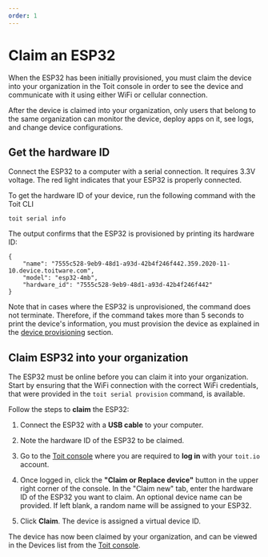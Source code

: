 ```yaml
---
order: 1
---
```


# Claim an ESP32

When the ESP32 has been initially provisioned, you must claim the device into your organization in the Toit console in order to see the device and communicate with it using either WiFi or cellular connection.

After the device is claimed into your organization, only users that belong to the same organization can monitor the device, deploy apps on it, see logs, and change device configurations.

## Get the hardware ID

Connect the ESP32 to a computer with a serial connection. It requires 3.3V voltage. The red light indicates that your ESP32 is properly connected.

To get the hardware ID of your device, run the following command with the Toit CLI

```
toit serial info
```

The output confirms that the ESP32 is provisioned by printing its hardware ID:

```
{
	"name": "7555c528-9eb9-48d1-a93d-42b4f246f442.359.2020-11-10.device.toitware.com",
	"model": "esp32-4mb",
	"hardware_id": "7555c528-9eb9-48d1-a93d-42b4f246f442"
}
```

Note that in cases where the ESP32 is unprovisioned, the command does not terminate.
Therefore, if the command takes more than 5 seconds to print the device's information, you must provision the device as explained in the [device provisioning](provision.md) section.

## Claim ESP32 into your organization

The ESP32 must be online before you can claim it into your organization. Start by ensuring that the WiFi connection with the correct WiFi credentials, that were provided in the `toit serial provision` command, is available.

Follow the steps to **claim** the ESP32:

1. Connect the ESP32 with a **USB cable** to your computer.

2. Note the hardware ID of the ESP32 to be claimed.

3. Go to the <a href="https://console.toit.io/" target="_blank">Toit console</a> where you are required to **log in** with your `toit.io` account.

4. Once logged in, click the **"Claim or Replace device"** button in the upper right corner of the console. In the "Claim new" tab, enter the hardware ID of the ESP32 you want to claim.
   An optional device name can be provided. If left blank, a random name will be assigned to your ESP32.

5. Click **Claim**. The device is assigned a virtual device ID.

The device has now been claimed by your organization, and can be viewed in the Devices list from the <a href="https://console.toit.io/" target="_blank">Toit console</a>.
